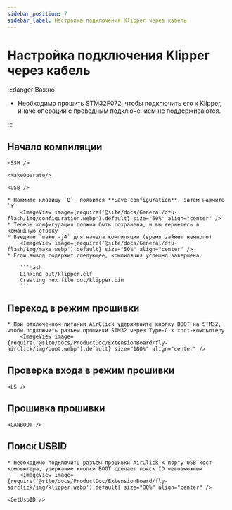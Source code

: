 ```yaml
---
sidebar_position: 7
sidebar_label: Настройка подключения Klipper через кабель
---
```




# Настройка подключения Klipper через кабель

:::danger Важно

* Необходимо прошить STM32F072, чтобы подключить его к Klipper, иначе операции с проводным подключением не поддерживаются.

:::

## Начало компиляции

    <SSH />

    <MakeOperate/>

    <USB />

    * Нажмите клавишу `Q`, появится **Save configuration**, затем нажмите `Y`
        <ImageView image={require('@site/docs/General/dfu-flash/img/configuration.webp').default} size="50%" align="center" />
    * Теперь конфигурация должна быть сохранена, и вы вернетесь в командную строку
    * Введите `make -j4` для начала компиляции (время займет немного)
        <ImageView image={require('@site/docs/General/dfu-flash/img/make.webp').default} size="50%" align="center" />
    * Если вывод содержит следующее, компиляция успешно завершена

        ```bash
        Linking out/klipper.elf
        Creating hex file out/klipper.bin
        ```

## Переход в режим прошивки

    * При отключенном питании AirClick удерживайте кнопку BOOT на STM32, чтобы подключить разъем прошивки STM32 через Type-C к хост-компьютеру
        <ImageView image={require('@site/docs/ProductDoc/ExtensionBoard/fly-airclick/img/boot.webp').default} size="100%" align="center" />

## Проверка входа в режим прошивки

    <LS />

## Прошивка прошивки
    
    <CANBOOT />

## Поиск USBID
    * Необходимо подключить разъем прошивки AirClick к порту USB хост-компьютера, удержание кнопки BOOT сделает поиск ID невозможным
        <ImageView image={require('@site/docs/ProductDoc/ExtensionBoard/fly-airclick/img/klipper.webp').default} size="80%" align="center" />

    <GetUsbID />
